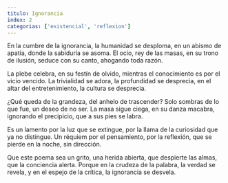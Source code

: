 ```yaml
---
titulo: Ignorancia
index: 2
categorias: ['existencial', 'reflexion']
---
```


En la cumbre de la ignorancia, la humanidad se desploma,
en un abismo de apatía, donde la sabiduría se asoma.
El ocio, rey de las masas, en su trono de ilusión,
seduce con su canto, ahogando toda razón.

La plebe celebra, en su festín de olvido,
mientras el conocimiento es por el vicio vencido.
La trivialidad se adora, la profundidad se desprecia,
en el altar del entretenimiento, la cultura se desprecia.

¿Qué queda de la grandeza, del anhelo de trascender?
Solo sombras de lo que fue, un deseo de no ser.
La masa sigue ciega, en su danza macabra,
ignorando el precipicio, que a sus pies se labra.

Es un lamento por la luz que se extingue,
por la llama de la curiosidad que ya no distingue.
Un réquiem por el pensamiento, por la reflexión,
que se pierde en la noche, sin dirección.

Que este poema sea un grito, una herida abierta,
que despierte las almas, que la conciencia alerta.
Porque en la crudeza de la palabra, la verdad se revela,
y en el espejo de la crítica, la ignorancia se desvela.
